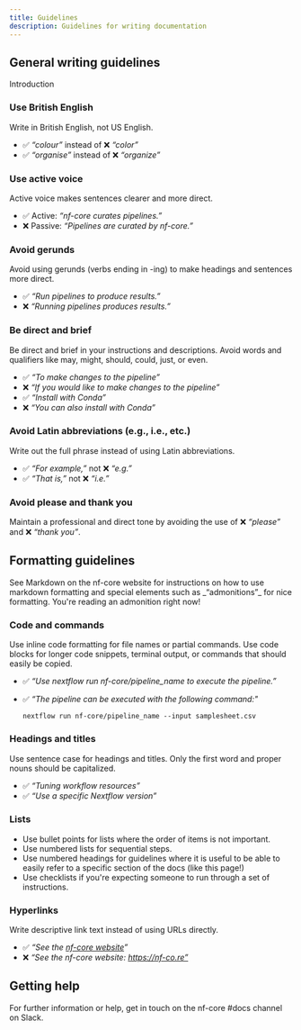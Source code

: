 ```yaml
---
title: Guidelines
description: Guidelines for writing documentation
---
```



## General writing guidelines

Introduction

### Use British English

Write in British English, not US English.

- ✅ _“colour”_ instead of ❌ _“color”_
- ✅ _“organise”_ instead of ❌ _“organize”_

### Use active voice

Active voice makes sentences clearer and more direct.

- ✅ Active: _“nf-core curates pipelines.”_
- ❌ Passive: _“Pipelines are curated by nf-core.”_

### Avoid gerunds

Avoid using gerunds (verbs ending in -ing) to make headings and sentences more direct.

- ✅ _“Run pipelines to produce results.”_
- ❌ _“Running pipelines produces results.”_

### Be direct and brief

Be direct and brief in your instructions and descriptions. Avoid words and qualifiers like may, might, should, could, just, or even.

- ✅ _“To make changes to the pipeline”_
- ❌ _“If you would like to make changes to the pipeline”_
- ✅ _“Install with Conda”_
- ❌ _“You can also install with Conda”_

### Avoid Latin abbreviations (e.g., i.e., etc.)
Write out the full phrase instead of using Latin abbreviations.

- ✅ _“For example,”_ not ❌ _“e.g.”_
- ✅ _“That is,”_ not ❌ _“i.e.”_

### Avoid please and thank you

Maintain a professional and direct tone by avoiding the use of ❌ _“please”_ and ❌ _“thank you”_.

## Formatting guidelines

<Aside type="tip">
See Markdown on the nf-core website for instructions on how to use markdown formatting and special elements such as _“admonitions”_ for nice formatting. You're reading an admonition right now!
</Aside>

### Code and commands

Use inline code formatting for file names or partial commands. Use code blocks for longer code snippets, terminal output, or commands that should easily be copied.

- ✅ _“Use nextflow run nf-core/pipeline_name to execute the pipeline.”_
- ✅ _“The pipeline can be executed with the following command:"_

    ```
    nextflow run nf-core/pipeline_name --input samplesheet.csv
    ```

### Headings and titles

Use sentence case for headings and titles. Only the first word and proper nouns should be capitalized.

- ✅ _“Tuning workflow resources”_
- ✅ _“Use a specific Nextflow version”_

### Lists

- Use bullet points for lists where the order of items is not important.
- Use numbered lists for sequential steps.
- Use numbered headings for guidelines where it is useful to be able to easily refer to a specific section of the docs (like this page!)
- Use checklists if you're expecting someone to run through a set of instructions.

### Hyperlinks

Write descriptive link text instead of using URLs directly.

- ✅ _“See the [nf-core website](https://nf-co.re)”_
- ❌ _“See the nf-core website: https://nf-co.re”_

## Getting help

For further information or help, get in touch on the nf-core #docs channel on Slack.
